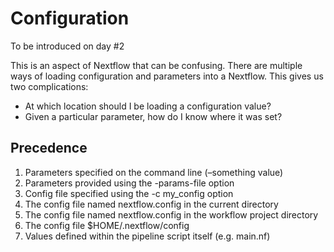 # Configuration
To be introduced on day #2

This is an aspect of Nextflow that can be confusing. There are multiple ways of loading configuration and parameters into a Nextflow. This gives us two complications:

- At which location should I be loading a configuration value?
- Given a particular parameter, how do I know where it was set?

## Precedence

1. Parameters specified on the command line (--something value)
2. Parameters provided using the -params-file option
3. Config file specified using the -c my_config option
4. The config file named nextflow.config in the current directory
5. The config file named nextflow.config in the workflow project directory
6. The config file $HOME/.nextflow/config
7. Values defined within the pipeline script itself (e.g. main.nf)

<!-- A fulsome tour of the places in which configuration can be loaded - how overwriting works, and pointing out the common footguns when setting configuration objects in profiles. Here is also an ideal time to point out the potential mistakes that can occur when profiles share the same name as Nextflow configuration blocks.
Include -params-file 
Talk about the “Danger” block	 - how to avoid the profiles footgun.

Configuration priority and precedence
Process selectors and labels
Fully qualified selector aliases

Make a note of how loading profiles drops you back to the top-level configuration block. -->
